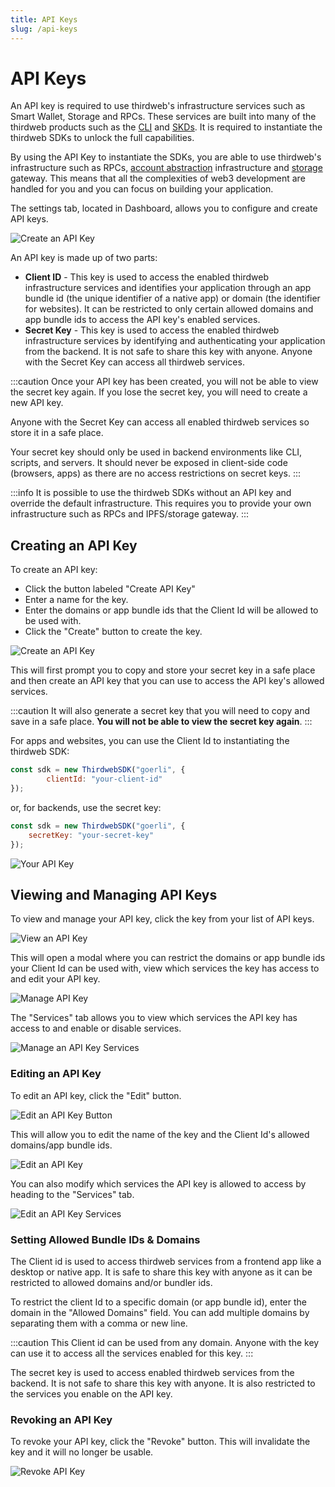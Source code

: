 ```yaml
---
title: API Keys
slug: /api-keys
---
```


# API Keys

An API key is required to use thirdweb's infrastructure services such as Smart Wallet, Storage and RPCs. These services are built into many of the thirdweb products such as the [CLI](/cli) and [SKDs](/sdk).
It is required to instantiate the thirdweb SDKs to unlock the full capabilities. 

By using the API Key to instantiate the SDKs, you are able to use thirdweb's infrastructure such as RPCs, [account abstraction](/glossary/smart-wallet) infrastructure and [storage](/storage) gateway.
This means that all the complexities of web3 development are handled for you and you can focus on building your application.

The settings tab, located in Dashboard, allows you to configure and create API keys. 

![Create an API Key](/assets/dashboard/settings-tab.png)

An API key is made up of two parts:

- **Client ID** - This key is used to access the enabled thirdweb infrastructure services and identifies your application through an app bundle id (the unique identifier of a native app) or domain (the identifier for websites). It can be restricted to only certain allowed domains and app bundle ids to access the API key's enabled services.
- **Secret Key** - This key is used to access the enabled thirdweb infrastructure services by identifying and authenticating your application from the backend. It is not safe to share this key with anyone. Anyone with the Secret Key can access all thirdweb services.

:::caution
Once your API key has been created, you will not be able to view the secret key again. If you lose the secret key, you will need to create a new API key.

Anyone with the Secret Key can access all enabled thirdweb services so store it in a safe place.

Your secret key should only be used in backend environments like CLI, scripts, and servers. It should never be exposed in client-side code (browsers, apps) as there are no access restrictions on secret keys. 
:::

:::info
It is possible to use the thirdweb SDKs without an API key and override the default infrastructure. This requires you to provide your own infrastructure such as RPCs and IPFS/storage gateway.
:::

## Creating an API Key

To create an API key:

- Click the button labeled "Create API Key"
- Enter a name for the key.
- Enter the domains or app bundle ids that the Client Id will be allowed to be used with.
- Click the "Create" button to create the key.

![Create an API Key](/assets/dashboard/create-api-key.png)

This will first prompt you to copy and store your secret key in a safe place and then
create an API key that you can use to access the API key's allowed services.

:::caution
It will also generate a secret key that you will need to copy and save in a safe place. **You will not be able to view the secret key again**.
:::

For apps and websites, you can use the Client Id to instantiating the thirdweb SDK:

```javascript
const sdk = new ThirdwebSDK("goerli", {
        clientId: "your-client-id"
});
```

or, for backends, use the secret key:

```javascript
const sdk = new ThirdwebSDK("goerli", {
    secretKey: "your-secret-key"
});
```

![Your API Key](/assets/dashboard/your-api-key.png)

## Viewing and Managing API Keys

To view and manage your API key, click the key from your list of API keys. 

![View an API Key](/assets/dashboard/view-api-key.png)

This will open a modal where you can restrict the domains or app bundle ids your Client Id can be used with, view which services the key has access to and edit your API key.

![Manage API Key](/assets/dashboard/manage-api-key.png)

The "Services" tab allows you to view which services the API key has access to and enable or disable services.

![Manage an API Key Services](/assets/dashboard/manage-services-api-key.png)

### Editing an API Key

To edit an API key, click the "Edit" button. 

![Edit an API Key Button](/assets/dashboard/edit-api-key-highlighted.png)

This will allow you to edit the name of the key and the Client Id's allowed domains/app bundle ids.

![Edit an API Key](/assets/dashboard/edit-api-key.png)

You can also modify which services the API key is allowed to access by heading to the "Services" tab.

![Edit an API Key Services](/assets/dashboard/edit-api-key-services.png)

### Setting Allowed Bundle IDs & Domains

The Client id is used to access thirdweb services from a frontend app like a desktop or native app. It is safe to share this key with anyone as it can be restricted to allowed domains and/or bundler ids. 

To restrict the client Id to a specific domain (or app bundle id), enter the domain in the "Allowed Domains" field. You can add multiple domains by separating them with a comma or new line.

:::caution
This Client id can be used from any domain. Anyone with the key can use it to access all the services enabled for this key.
:::

The secret key is used to access enabled thirdweb services from the backend. It is not safe to share this key with anyone. It is also restricted to the services you enable on the API key. 


### Revoking an API Key

To revoke your API key, click the "Revoke" button. This will invalidate the key and it will no longer be usable.

![Revoke API Key](/assets/dashboard/revoke-api-key.png)